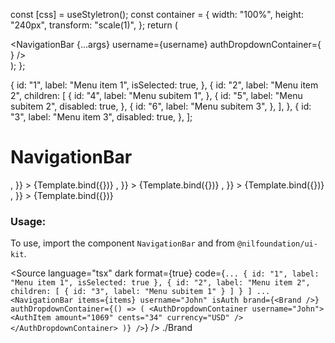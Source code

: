 
<Meta title="Navigation/Navigation Bar" component={NavigationBar} />

  const [css] = useStyletron();
  const container = {
    width: "100%",
    height: "240px",
    transform: "scale(1)",
  };
  return (
    <div className={css(container)}>
      <NavigationBar
        {...args}
        username={username}
        authDropdownContainer={
          <AuthDropdownContainer username={username}>
            <AuthItem amount="1069" cents="34" currency="USD" />
          </AuthDropdownContainer>
        }
      />
    </div>
  );
};

  {
    id: "1",
    label: "Menu item 1",
    isSelected: true,
  },
  {
    id: "2",
    label: "Menu item 2",
    children: [
      {
        id: "4",
        label: "Menu subitem 1",
      },
      {
        id: "5",
        label: "Menu subitem 2",
        disabled: true,
      },
      {
        id: "6",
        label: "Menu subitem 3",
      },
    ],
  },
  {
    id: "3",
    label: "Menu item 3",
    disabled: true,
  },
];

# NavigationBar

<Canvas isColumn>
  <Story
    name="Base"
    args={{
      items,
      username: "John",
      isAuth: false,
      brand: <Brand />,
    }}
  >
    {Template.bind({})}
  </Story>
  <Story
    name="Auth"
    args={{
      items,
      username: "John",
      isAuth: true,
      brand: <Brand />,
    }}
  >
    {Template.bind({})}
  </Story>
  <Story
    name="Without Username"
    args={{
      items,
      isAuth: true,
      brand: <Brand />,
    }}
  >
    {Template.bind({})}
  </Story>
  <Story
    name="Without Auth Widget"
    args={{
      items,
      username: "John",
      noLogin: true,
      brand: <Brand />,
    }}
  >
    {Template.bind({})}
  </Story>
</Canvas>

<ArgsTable of={NavigationBar} />

### Usage:

To use, import the component `NavigationBar` and from `@nilfoundation/ui-kit`.

<Source
  language="tsx"
  dark
  format={true}
  code={`
        ...
          {
            id: "1",
            label: "Menu item 1",
            isSelected: true
          },
          {
          id: "2",
          label: "Menu item 2",
          children: [
              {
              id: "3",
              label: "Menu subitem 1"
              }
            ]
          }
        ]
        ...
        <NavigationBar
            items={items}
            username="John"
            isAuth
            brand={<Brand />}
            authDropdownContainer={() => (
              <AuthDropdownContainer username="John">
                <AuthItem amount="1069" cents="34" currency="USD" />
              </AuthDropdownContainer>
            )}
        />
  `}
/>
./Brand
